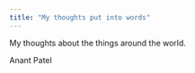 ```yaml
---
title: "My thoughts put into words"
---
```


My thoughts about the things around the world.

Anant Patel
